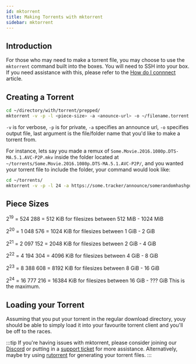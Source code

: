 ```yaml
---
id: mktorrent
title: Making Torrents with mktorrent
sidebar: mktorrent
---
```


## Introduction

For those who may need to make a torrent file, you may choose to use the `mktorrent` command built into the boxes. You will need to SSH into your box. If you need assistance with this, please refer to the [How do I connnect](../getting-started/how-do-i-connect.md) article.

## Creating a Torrent

```bash
cd ~/directory/with/torrent/prepped/
mktorrent -v -p -l <piece-size> -a <anounce-url> -o ~/filename.torrent folder_or_file_name
```

`-v` is for verbose, `-p` is for private, `-a` specifies an announce url, `-o` specifies output file, last argument is the file/folder name that you'd like to make a torrent from.

For instance, lets say you made a remux of `Some.Movie.2016.1080p.DTS-MA.5.1.AVC-P2P.mkv` inside the folder located at `~/torrents/Some.Movie.2016.1080p.DTS-MA.5.1.AVC-P2P/`, and you wanted your torrent file to include the folder, your command would look like:

```bash
cd ~/torrents/
mktorrent -v -p -l 24 -a https://some.tracker/announce/somerandomhashgoeshere -o ~/Some.Content.2016.1080p.DTS-MA.5.1.AVC-P2P.torrent Some.Content.2016.1080p.DTS-MA.5.1.AVC-P2P
```

## Piece Sizes

2<sup>19</sup> = 524 288 = 512 KiB for filesizes between 512 MiB - 1024 MiB

2<sup>20</sup> = 1 048 576 = 1024 KiB for filesizes between 1 GiB - 2 GiB

2<sup>21</sup> = 2 097 152 = 2048 KiB for filesizes between 2 GiB - 4 GiB

2<sup>22</sup> = 4 194 304 = 4096 KiB for filesizes between 4 GiB - 8 GiB

2<sup>23</sup> = 8 388 608 = 8192 KiB for filesizes between 8 GiB - 16 GiB

2<sup>24</sup> = 16 777 216 = 16384 KiB for filesizes between 16 GiB - ??? GiB This is the maximum.

## Loading your Torrent

Assuming that you put your torrent in the regular download directory, youy should be able to simply load it into your favourite torrent client and you'll be off to the races.

:::tip
If you're having issues with mktorrent, please consider joining our [Discord](https://discord.gg/wv67teS) or putting in a [support ticket](https://my.hostingby.design/submitticket.php?step=2&deptid=2) for more assistance.
Alternatively, maybe try using [rutorrent](../applications/rtorrent.mdx) for generating your torrent files.
:::

